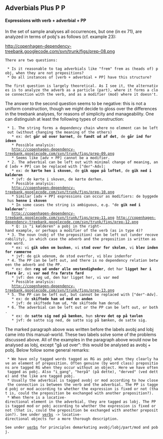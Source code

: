 ==  Adverbials Plus P P ==

==== Expressions with verb + adverbial + PP ====

In the set of sample analyses all occurrences, but one (in ex 71), are analyzed in terms of pobj's as follows (cf. example 23):

http://copenhagen-dependency-treebank.googlecode.com/svn/trunk/figs/prep-08.png

 There are two questions:

  * Is it reasonable to tag adverbials like "frem" frem as (heads of) pobj, when they are not prepositions?
  * Do all instances of [verb + adverbial + PP] have this structure?

 The first question is largely theoretical. As I see it, the alternatives is to analyze the adverb as a particle (part), where it forms a close connection with the verb, and as a modifier (mod) where it doesn't.

The answer to the second question seems to be negative: this is not a uniform construction, though we might decide to gloss over the differences in the treebank analyses, for reasons of simplicity and manageability. One can distinguish at least the following types of construction:

  * 1. The string forms a dependency chain where no element can be left out (without changing the meaning of the others)
    * ex: det '''går ud over barnet''', de '''fandt ud af det''', de '''går ind for ideen'''
    * Possible analysis:
    http://copenhagen-dependency-treebank.googlecode.com/svn/trunk/figs/prep-09.png
    * Seems like [adv + PP] cannot be a modifier.
  * 2. The adverbial can be left out with minimal change of meaning, and [adv + PP] can be replaced with ["der"-Adv]:
    * ex: de '''kørte hen i skoven''', de '''gik oppe på loftet''', de '''gik ned i kælderen'''
    * jvf: de kørte i skoven, de kørte derhen.
    * Possible analysis:
    http://copenhagen-dependency-treebank.googlecode.com/svn/trunk/figs/prep-10.png
    * Similar [adv + PP] expressions can occur as modifiers: de byggede hus '''henne i skoven'''
    * In some cases the string is ambiguous, e.g. "de '''gik ned i kælderen'''":
    http://copenhagen-dependency-treebank.googlecode.com/svn/trunk/figs/prep-11.png http://copenhagen-dependency-treebank.googlecode.com/svn/trunk/figs/prep-12.png
    * Q: is "i kælderen" a pobj in the right-hand example, or perhaps a modifier of the verb (as in type 4)?
  * 3. The noun (nobj of the preposition) can be left out (under recoverability), in which case the adverb and the preposition is written as one word.
    * ex: vi '''gik uden om busken''', vi '''stod over for skolen''', vi '''blev inden for rammerne'''
    * jvf: de gik udenom, de stod overfor, vi blev indenfor
  * 4. The PP can be left out, and there is no dependency relation between the adverb and the PP.
    * ex: den '''røg ud under alle omstændigheder''', det har '''ligget her i flere år''', vi '''var med fra første færd'''
    * jvf: den røg ud, den har ligget her, vi var med
    * Possible analysis:
    http://copenhagen-dependency-treebank.googlecode.com/svn/trunk/figs/prep-13.png
  * 5. The PP can be left out, but cannot be replaced with ["der"-Adv].
    * ex: de '''skiftede ham ud med en anden'''
    * jvf: de skiftede ham ud, *de skiftede ham derud.
  * 6. The adverbial can be left out or the PP can be left out, or both.
    * ex: de '''satte sig ned på bænken''', hun '''skrev det op på tavlen'''
    * jvf: de satte sig ned, de satte sig på bænken, de satte sig.

The marked paragraph above was written before the labels avobj and lobj came into this manual-world. These two labels solve some of the problems discussed above. All of the examples in the paragraph above would now be analysed as lobj, except "gå ud over": this would be analysed as avobj + pobj. Below follow some general remarks:

  * We have only tagged words tagged as RG as pobj when they clearly have an element of preposition. Often genuine (by word class) prepositions are tagged RG when they occur without an object. Here we have often tagged as pobj. Also "i_gang", "herpå" (på dette), "derved" (ved dette) and the like are tagged pobj.
  * Usually the adverbial is tagged avobj or mod according to how close the connection is between the verb and the adverbial. The PP is tagged pobj or mod according to whether the expression is fixed or not (that is, could the preposition be exchanged with another preposition?).
  * When there is a locative-directional element in the adverbial, they are tagged as lobj. The PP is tagged mod or pobj according to whether the expression is fixed or not (that is, could the preposition be exchanged with another preposition?). See under [http://copenhagen-dependency-treebank.googlecode.com/svn/trunk/verbs.html  verbs ] -&gt; locative-directional objects for a more thorough description.

 See under [http://copenhagen-dependency-treebank.googlecode.com/svn/trunk/verbs.html  verbs ] for principles demarkating avobj/lobj/part/mod and pobj.
